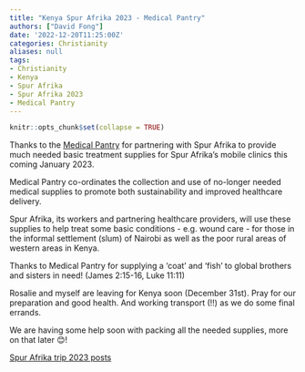```yaml
---
title: "Kenya Spur Afrika 2023 - Medical Pantry"
authors: ["David Fong"]
date: '2022-12-20T11:25:00Z'
categories: Christianity
aliases: null
tags:
- Christianity
- Kenya
- Spur Afrika
- Spur Afrika 2023
- Medical Pantry
---
```


```r
knitr::opts_chunk$set(collapse = TRUE)
```

Thanks to the [Medical Pantry](https://medicalpantry.org/) for partnering with Spur Afrika to provide much needed basic treatment supplies for Spur Afrika's mobile clinics this coming January 2023.

Medical Pantry co-ordinates the collection and use of no-longer needed medical supplies to promote both sustainability and improved healthcare delivery.

Spur Afrika, its workers and partnering healthcare providers, will use these supplies to help treat some basic conditions - e.g. wound care - for those in the informal settlement (slum) of Nairobi as well as the poor rural areas of western areas in Kenya.

Thanks to Medical Pantry for supplying a 'coat' and 'fish' to global brothers and sisters in need! (James 2:15-16, Luke 11:11)

Rosalie and myself are leaving for Kenya soon (December 31st). Pray for our preparation and good health. And working transport (!!) as we do some final errands.

We are having some help soon with packing all the needed supplies, more on that later 😊! 

[Spur Afrika trip 2023 posts](/spurafrika2023/)
